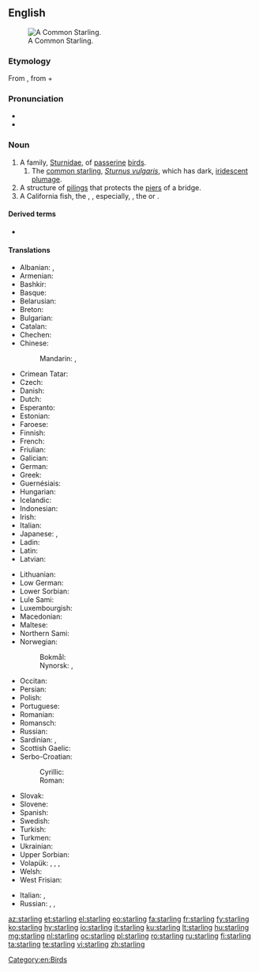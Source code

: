 {{also|Starling}}
==English==
[[Image:Common starling in london.jpg|thumb|right|A Common Starling.]]

===Etymology===
From {{etyl|ang|en}} {{term|stærlinc|lang=ang}}, from {{term|stær||lang=ang|starling}} + {{term|-linc||lang=ang|dimunitive suffix}}

===Pronunciation===
* {{IPA|/ˈstɑː(r)lɪŋ/|lang=en}}
* {{rhymes|ɑː(r)lɪŋ|lang=en}}

===Noun===
{{en-noun}}

# A family, [[Sturnidae]], of [[passerine]] [[bird]]s.
## The [[common starling]], ''[[Sturnus vulgaris]]'', which has dark, [[iridescent]] [[plumage]].
# A structure of [[piling]]s that protects the [[pier]]s of a bridge.
# A California fish, the {{vern|rock trout|pedia=1}}, {{taxlink|Hexagrammus|genus|noshow=1}}, especially, {{taxlink|Hexagrammus decagrammus|species|noshow=1}}, the {{vern|boregat|pedia=1}} or {{vern|bodieron|pedia=1}}. <!--Webster 1913/Century-->

====Derived terms====
* {{l|en|rosy starling}}

====Translations====
{{trans-top|bird}}
* Albanian: {{l|sq|shturë}}, {{l|sq|gargull}}
* Armenian: {{t|hy|սարյակ|tr=saryak}}
* Bashkir: {{t|ba|сыйырсыҡ|tr=sïyïrsïq|sc=Cyrl}}
* Basque: {{t|eu|arabazozo}}
* Belarusian: {{t|be|шпак|m}}
* Breton: {{t+|br|dred}}
* Bulgarian: {{t+|bg|скорец|m|tr=skorec}}
* Catalan: {{t+|ca|estornell}}
* Chechen: {{t|ce|алкханч}}
* Chinese:
*: Mandarin: {{t|cmn|椋鳥|sc=Hani}}, {{t+|cmn|椋鸟|tr=liángniǎo|sc=Hani}}
* Crimean Tatar: {{t|crh|sıyırcıq}}
* Czech: {{t+|cs|špaček}}
* Danish: {{t|da|stær|c}}
* Dutch: {{t+|nl|spreeuw|m|f}}
* Esperanto: {{t|eo|sturno}}
* Estonian: {{t|et|kuldnokk}}
* Faroese: {{t|fo|stari}}
* Finnish: {{t+|fi|kottarainen}}
* French: {{t+|fr|étourneau|m}}
* Friulian: {{t|fur|sturnel}}
* Galician: {{t|gl|estorniño|m}}
* German: {{t+|de|Star|m}}
* Greek: {{t+|el|ψαρόνι|n|tr=psaróni}}
* Guernésiais: {{t|roa-grn|étourné|m}}
* Hungarian: {{t+|hu|seregély}}
* Icelandic: {{t+|is|stari|m}}
* Indonesian: {{t+|id|jalak}}
* Irish: {{t|ga|druid}}
* Italian: {{t+|it|storno|m}}
* Japanese: {{t|ja|ムクドリ|tr=mukudori|sc=Jpan}}, {{t+|ja|椋鳥|tr=mukudori|sc=Jpan}}
* Ladin: {{t|lld|storno}}
* Latin: {{t|la|sturnus|m}}
* Latvian: {{t|lv|mājas strazds|m}}
{{trans-mid}}
* Lithuanian: {{t+|lt|varnėnas|m}}
* Low German: {{t|nds|Spree|m|f}}
* Lower Sorbian: {{t|dsb|škorc|m}}
* Lule Sami: {{t|smj|sterra}}
* Luxembourgish: {{t|lb|Spréif|f}}
* Macedonian: {{t|mk|сколовранец|m|tr=skolovránec}}
* Maltese: {{t|mt|sturnell}}
* Northern Sami: {{t|se|stárra}}
* Norwegian: 
*: Bokmål: {{t|no|stær|m}}
*: Nynorsk: {{t|nn|stare|m}}, {{t|nn|star|m}}
* Occitan: {{t+|oc|estornèl|m}}
* Persian: {{t+|fa|سار|tr=sâr|sc=fa-Arab}}
* Polish: {{t+|pl|szpak|m}}
* Portuguese: {{t|pt|estorninho|m}}
* Romanian: {{t+|ro|graur|m}}
* Romansch: {{t|rm|sturnel}}
* Russian: {{t+|ru|скворец|m|tr=skvoréc}}
* Sardinian: {{t|sc|istùrulu campinu}}, {{t|sc|sturru grandinau}}
* Scottish Gaelic: {{t|gd|druid|f}}
* Serbo-Croatian:
*: Cyrillic: {{t|sh|чво́рак|m|sc=Cyrl}}
*: Roman: {{t|sh|čvórak|m}}
* Slovak: {{t|sk|škorec}}
* Slovene: {{t+|sl|škorec|m}}
* Spanish: {{t+|es|estornino|m}}
* Swedish: {{t+|sv|stare|c}}
* Turkish: {{t+|tr|sığırcık}}
* Turkmen: {{t|tk|sar}}
* Ukrainian: {{t|uk|шпак|tr=špak}}
* Upper Sorbian: {{t|hsb|škórc|m}}
* Volapük: {{qualifier|♂♀}} {{t+|vo|sturnod}}, {{qualifier|♂}} {{t|vo|histurnod}}, {{qualifier|♀}} {{t|vo|jisturnod}}, {{qualifier|♂♀ offspring}} {{t|vo|sturnodül}}
* Welsh: {{t|cy|drudwen}}
* West Frisian: {{t+|fy|protter}}
{{trans-bottom}}

{{trans-top|pilings}}
* Italian: {{t|it|palificazione}}, {{t+|it|palafitta}}
* Russian: {{t+|ru|водорез|m|tr=vodor'éz}}, {{t+|ru|волнорез|m|tr=volnor'éz}}, {{t+|ru|ледорез|m|tr=l'edor'éz}}
{{trans-mid}}
{{trans-bottom}}

[[Category:en:Birds]]

[[az:starling]]
[[et:starling]]
[[el:starling]]
[[eo:starling]]
[[fa:starling]]
[[fr:starling]]
[[fy:starling]]
[[ko:starling]]
[[hy:starling]]
[[io:starling]]
[[it:starling]]
[[ku:starling]]
[[lt:starling]]
[[hu:starling]]
[[mg:starling]]
[[nl:starling]]
[[oc:starling]]
[[pl:starling]]
[[ro:starling]]
[[ru:starling]]
[[fi:starling]]
[[ta:starling]]
[[te:starling]]
[[vi:starling]]
[[zh:starling]]